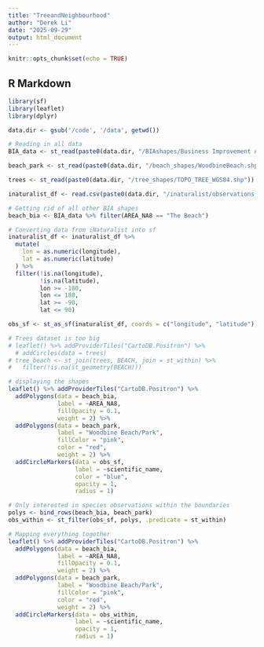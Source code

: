 ```yaml
---
title: "TreeandNeighbourhood"
author: "Derek Li"
date: "2025-09-29"
output: html_document
---
```


```r
knitr::opts_chunk$set(echo = TRUE)
```

## R Markdown

```r
library(sf)
library(leaflet)
library(dplyr)
```

```r
data.dir <- gsub('/code', '/data', getwd())

# Reading in all data
BIA_data <- st_read(paste0(data.dir, "/BIAshapes/Business Improvement Areas Data - 4326.shp"))

beach_park <- st_read(paste0(data.dir, "/beach_shapes/WoodbineBeach.shp"))

trees <- st_read(paste0(data.dir, "/tree_shapes/TOPO_TREE_WGS84.shp"))

inaturalist_df <- read.csv(paste0(data.dir, "/inaturalist/observations.csv"))
```

```r
# Getting rid of all other BIA shapes
beach_bia <- BIA_data %>% filter(AREA_NA8 == "The Beach")

# Converting data from iNaturalist into sf
inaturalist_df <- inaturalist_df %>%
  mutate(
    lon = as.numeric(longitude),
    lat = as.numeric(latitude)
  ) %>%
  filter(!is.na(longitude),
         !is.na(latitude),
         lon >= -180,
         lon <= 180,
         lat >= -90,
         lat <= 90)

obs_sf <- st_as_sf(inaturalist_df, coords = c("longitude", "latitude"), crs = 4326)
```

```r
# Trees dataset is too big
# leaflet() %>% addProviderTiles("CartoDB.Positron") %>% 
  # addCircles(data = trees)
# tree_beach <- st_join(trees, BEACH, join = st_within) %>% 
#   filter(!is.na(st_geometry(BEACH)))
```


```r
# displaying the shapes
leaflet() %>% addProviderTiles("CartoDB.Positron") %>% 
  addPolygons(data = beach_bia,
              label = ~AREA_NA8,
              fillOpacity = 0.1,
              weight = 2) %>% 
  addPolygons(data = beach_park,
              label = "Woodbine Beach/Park",
              fillColor = "pink",
              color = "red",
              weight = 2) %>% 
  addCircleMarkers(data = obs_sf,
                   label = ~scientific_name,
                   color = "blue",
                   opacity = 1,
                   radius = 1)
```

```r
# Only interested in species observations within the boundaries
polys <- bind_rows(beach_bia, beach_park)
obs_within <- st_filter(obs_sf, polys, .predicate = st_within)

# Mapping everything together
leaflet() %>% addProviderTiles("CartoDB.Positron") %>% 
  addPolygons(data = beach_bia,
              label = ~AREA_NA8,
              fillOpacity = 0.1,
              weight = 2) %>% 
  addPolygons(data = beach_park,
              label = "Woodbine Beach/Park",
              fillColor = "pink",
              color = "red",
              weight = 2) %>% 
  addCircleMarkers(data = obs_within,
                   label = ~scientific_name,
                   opacity = 1,
                   radius = 1)
```

